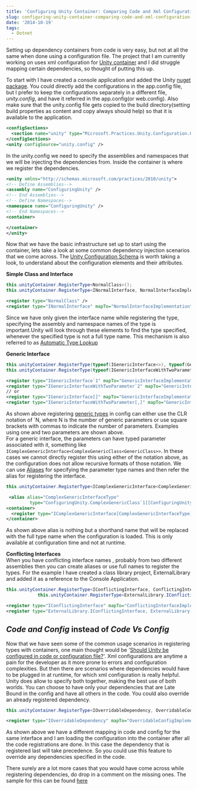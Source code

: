 ```yaml
---
title: 'Configuring Unity Container: Comparing Code and Xml Configuration Side by Side'
slug: configuring-unity-container-comparing-code-and-xml-configuration-side-by-side
date: '2014-10-19'
tags:
  - Dotnet
---
```

Setting up dependency containers from code is very easy, but not at all the same when done using a configuration file. The project that I am currently working on uses xml configuration for [Unity container](https://unity.codeplex.com/) and I did struggle mapping certain dependencies, so thought of putting this up.

To start with I have created a console application and added the Unity [nuget package](https://www.nuget.org/packages/Unity/). You could directly add the configurations in the app.config file, but I prefer to keep the configurations separately in a different file, _unity.config_, and have it referred in the app.config(or web.config). Also make sure that the unity.config file gets copied to the build directory(setting build properties as content and copy always should help) so that it is available to the application.

```xml
<configSections>
  <section name="unity" type="Microsoft.Practices.Unity.Configuration.UnityConfigurationSection, Microsoft.Practices.Unity.Configuration"/>
</configSections>
<unity configSource="unity.config" />

```

In the unity.config we need to specify the assemblies and namespaces that we will be injecting the dependencies from. Inside the container is where we register the dependencies.

```xml
<unity xmlns="http://schemas.microsoft.com/practices/2010/unity">
<!-- Define Assemblies-->
<assembly name="ConfiguringUnity" />
<!-- End Assemblies-->
<!-- Define Namespaces-->
<namespace name="ConfiguringUnity" />
<!-- End Namespaces-->
<container>

</container>
</unity>

```

Now that we have the basic infrastructure set up to start using the container, lets take a look at some common dependency injection scenarios that we come across. The [Unity Configuration Schema](http://msdn.microsoft.com/en-us/library/ff660914) is worth taking a look, to understand about the configuration elements and their attributes.

**Simple Class and Interface**

```csharp
this.unityContainer.RegisterType<NormalClass>();
this.unityContainer.RegisterType<INormalInterface, NormalInterfaceImplementation>();

```
```xml
<register type="NormalClass" />
<register type="INormalInterface" mapTo="NormalInterfaceImplementation" />

```

Since we have only given the interface name while registering the type, specifying the assembly and namespace names of the type is important.Unity will look through these elements to find the type specified, whenever the specified type is not a full type name. This mechanism is also referred to as [Automatic Type Lookup](http://msdn.microsoft.com/en-us/library/ff660933/#automatic-type-lookup)

**Generic Interface**

```csharp
this.unityContainer.RegisterType(typeof(IGenericInterface<>), typeof(GenericInterfaceImplementation<>));
this.unityContainer.RegisterType(typeof(IGenericInterfaceWithTwoParameter<,>), typeof(GenericInterfaceWithTwoParametersImplementation<,>));

```
```xml
<register type="IGenericInterface`1" mapTo="GenericInterfaceImplementation`1" />
<register type="IGenericInterfaceWithTwoParameter`2" mapTo="GenericInterfaceWithTwoParametersImplementation`2" />
// or
<register type="IGenericInterface[]" mapTo="GenericInterfaceImplementation[]" />
<register type="IGenericInterfaceWithTwoParameter[,]" mapTo="GenericInterfaceWithTwoParametersImplementation[,]" />

```

As shown above registering [generic types](http://msdn.microsoft.com/en-us/library/ff660933/#generic-types) in config can either use the CLR notation of \`N, where N is the number of generic parameters or use square brackets with commas to indicate the number of parameters. Examples using one and two parameters are shown above.  
For a generic interface, the parameters can have typed parameter associated with it, something like `IComplexGenericInterface<ComplexGenericClass<GenericClass>>`. In these cases we cannot directly register this using either of the notation above, as the configuration does not allow recursive formats of those notation. We can use [Aliases](http://msdn.microsoft.com/en-us/library/ff660933/#type-aliases) for specifying the parameter type names and then refer the alias for registering the interface.

```csharp
this.unityContainer.RegisterType<IComplexGenericInterface<ComplexGenericClass<GenericClass>>, ComplexGenericInterfaceImplementation>();

```
```xml
 <alias alias="ComplexGenericInterfaceType"
         type="ConfiguringUnity.ComplexGenericClass`1[[ConfiguringUnity.GenericClass, ConfiguringUnity, Version=1.0.0.0, Culture=neutral, PublicKeyToken=null]], ConfiguringUnity, Version=1.0.0.0, Culture=neutral, PublicKeyToken=null" />
<container>
  <register type="IComplexGenericInterface[ComplexGenericInterfaceType]" mapTo="ComplexGenericInterfaceImplementation" />
</container>

```

As shown above alias is nothing but a shorthand name that will be replaced with the full type name when the configuration is loaded. This is only available at configuration time and not at runtime.

**Conflicting Interfaces**  
When you have conflicting interface names , probably from two different assemblies then you can create aliases or use full names to register the types. For the example I have created a class library project, ExternalLibrary and added it as a reference to the Console Application.

```csharp
this.unityContainer.RegisterType<IConflictingInterface, ConflictingInterfaceImplementation>();
            this.unityContainer.RegisterType<ExternalLibrary.IConflictingInterface, ExternalLibrary.ConflictingInterfaceImplementation>();

```
```xml
<register type="IConflictingInterface" mapTo="ConflictingInterfaceImplementation" />
<register type="ExternalLibrary.IConflictingInterface, ExternalLibrary, Version=1.0.0.0, Culture=neutral, PublicKeyToken=null" mapTo="ExternalLibrary.ConflictingInterfaceImplementation, ExternalLibrary, Version=1.0.0.0, Culture=neutral, PublicKeyToken=null" />

```

## **_Code and Config_** instead of **_Code Vs Config_**

Now that we have seen some of the common usage scenarios in registering types with containers, one main thought would be '[Should Unity be configured in code or configuration file?](http://stackoverflow.com/questions/5418392/should-unity-be-configured-in-code-or-configuration-file)'. Xml configurations are anytime a pain for the developer as it more prone to errors and configuration complexities. But then there are scenarios where dependencies would have to be plugged in at runtime, for which xml configuration is really helpful. Unity does allow to specify both together, making the best use of both worlds. You can choose to have only your dependencies that are Late Bound in the config and have all others in the code. You could also override an already registered dependency.

```csharp
this.unityContainer.RegisterType<IOverridableDependency, OverridableCodeImplementation>();

```
```xml
<register type="IOverridableDependency" mapTo="OverridableConfigImplementation" />

```

As shown above we have a different mapping in code and config for the same interface and I am loading the configuration into the container after all the code registrations are done. In this case the dependency that is registered last will take precedence. So you could use this feature to override any dependencies specified in the code.

There surely are a lot more cases that you would have come across while registering dependencies, do drop in a comment on the missing ones. The sample for this can be found [here](https://github.com/rahulpnath/Blog/tree/master/ConfiguringUnity)
